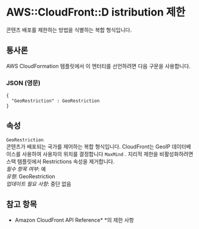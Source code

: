 # AWS::CloudFront::D istribution 제한

콘텐츠 배포를 제한하는 방법을 식별하는 복합 형식입니다.

## 통사론

AWS CloudFormation 템플릿에서 이 엔터티를 선언하려면 다음 구문을 사용합니다.

### JSON (영문)

```
{
  "GeoRestriction" : GeoRestriction
}
```

## 속성

`GeoRestriction`  
콘텐츠가 배포되는 국가를 제어하는 복합 형식입니다. CloudFront는 GeoIP 데이터베이스를 사용하여 사용자의 위치를 결정합니다 `MaxMind` . 지리적 제한을 비활성화하려면 스택 템플릿에서 Restrictions 속성을 제거합니다.  
_필수 항목 여부_: 예  
_유형_: GeoRestriction  
_업데이트 필요 사항_: 중단 없음

## 참고 항목

- Amazon CloudFront API Reference\* \*의 제한 사항
